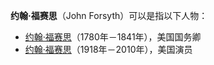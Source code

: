 '''约翰·福赛思'''（John Forsyth）可以是指以下人物：
* [[约翰·福赛思_(政治人物)|约翰·福赛思]]（1780年－1841年），美国国务卿
* [[约翰·福赛思_(演员)|约翰·福赛思]]（1918年－2010年），美国演员

{{Disambiguation|Cat=五字人名译名消歧义}}